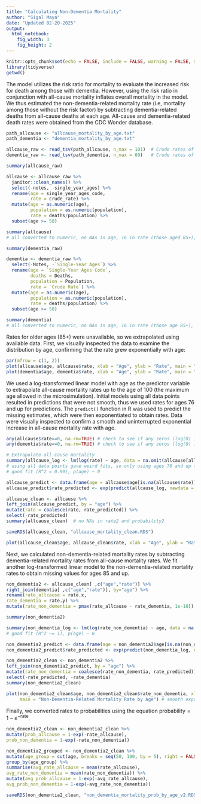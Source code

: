 ```yaml
---
title: "Calculating Non-Dementia Mortality"
author: "Sigal Maya"
date: "Updated 02-20-2025"
output: 
  html_notebook: 
    fig_width: 3
    fig_height: 2
---
```


```r
knitr::opts_chunk$set(echo = FALSE, include = FALSE, warning = FALSE, message = FALSE)
library(tidyverse)
getwd()
```

The model utilizes the risk ratio for mortality to evaluate the increased risk for death among those with dementia. However, using the risk ratio in conjunction with all-cause mortality inflates overall mortality in the model. We thus estimated the non-dementia-related mortality rate (i.e, mortality among those without the risk factor) by subtracting dementia-related deaths from all-cause deaths at each age. All-cause and dementia-related death rates were obtained from the CDC Wonder database.

```r
path_allcause <- "allcause_mortality_by_age.txt"
path_dementia <- "dementia_mortality_by_age.txt"

allcause_raw <- read_tsv(path_allcause, n_max = 101)  # Crude rates of death per 100,000 by age
dementia_raw <- read_tsv(path_dementia, n_max = 60)   # Crude rates of death per 1,000 by age
```

```r
summary(allcause_raw)

allcause <- allcause_raw %>%
  janitor::clean_names() %>%
  select(-notes, -single_year_ages) %>%
  rename(age = single_year_ages_code,
         rate = crude_rate) %>%
  mutate(age = as.numeric(age),
         population = as.numeric(population),
         rate = deaths/population) %>%       
  subset(age >= 50)

summary(allcause)  
# all converted to numeric, no NAs in age, 16 in rate (those aged 85+), all rates are non-zero

summary(dementia_raw)

dementia <- dementia_raw %>%
  select(-Notes, -`Single-Year Ages`) %>%
  rename(age = `Single-Year Ages Code`,
         deaths = Deaths,
         population = Population,
         rate = `Crude Rate`) %>%
  mutate(age = as.numeric(age),
         population = as.numeric(population),
         rate = deaths/population) %>%        
  subset(age >= 50)

summary(dementia) 
# all converted to numeric, no NAs in age, 16 in rate (those age 85+), all rates are non-zero
```

Rates for older ages (85+) were unavailable, so we extrapolated using available data. First, we visually inspected the data to examine the distribution by age, confirming that the rate grew exponentially with age:

```r
par(mfrow = c(1, 2))
plot(allcause$age, allcause$rate, xlab = "Age", ylab = "Rate", main = "Crude All-Cause\nMortality Rate by Age")
plot(dementia$age, dementia$rate, xlab = "Age", ylab = "Rate", main = "Crude Dementia-Related\nMortality Rate by Age") 
```

We used a log-transformed linear model with age as the predictor variable to extrapolate all-cause mortality rates up to the age of 100 (the maximum age allowed in the microsimulation). Initial models using all data points resulted in predictions that were not smooth, thus we used rates for ages 76 and up for predictions. The `predict()` function in R was used to predict the missing estimates, which were then exponentiated to obtain rates. Data were visually inspected to confirm a smooth and uninterrupted exponential increase in all-cause mortality rate with age.

```r
any(allcause$rate==0, na.rm=TRUE) # check to see if any zeros (log(0) is problematic) -- there are none
any(dementia$rate==0, na.rm=TRUE) # check to see if any zeros (log(0) is problematic) -- there are none

# Extrapolate all-cause mortality 
summary(allcause_log <- lm(log(rate) ~ age, data = na.omit(allcause[allcause$age>=76, ])))   
# using all data points gave weird fits, so only using ages 76 and up to predict
# good fit (R^2 = 0.99), p(age) ~ 0

allcause_predict <- data.frame(age = allcause$age[is.na(allcause$rate)])
allcause_predict$rate_predicted <- exp(predict(allcause_log, newdata = allcause_predict))

allcause_clean <- allcause %>%
left_join(allcause_predict, by = "age") %>% 
mutate(rate = coalesce(rate, rate_predicted)) %>%
select(-rate_predicted)
summary(allcause_clean)  # no NAs in rate2 and probability2

saveRDS(allcause_clean, "allcause_mortality_clean.RDS")
```

```r
plot(allcause_clean$age, allcause_clean$rate, xlab = "Age", ylab = "Rate", main = "Extrapolated All-Cause Mortality Rate by Age") # smooth exponential curve
```

Next, we calculated non-dementia-related mortality rates by subtracting dementia-related mortality rates from all-cause mortality rates. We fit another log-transformed linear model to the non-dementia-related mortality rates to obtain missing values for ages 85 and up.

```r
non_dementia2 <- allcause_clean[ ,c("age","rate")] %>%
right_join(dementia[ ,c("age","rate")], by="age") %>%
rename(rate_allcause = rate.x,
rate_dementia = rate.y) %>%
mutate(rate_non_dementia = pmax(rate_allcause - rate_dementia, 1e-10))

summary(non_dementia2)

summary(non_dementia_log <- lm(log(rate_non_dementia) ~ age, data = na.omit(non_dementia2[non_dementia2$age>=76,])))
# good fit (R^2 ~= 1), p(age) ~ 0

non_dementia2_predict <- data.frame(age = non_dementia2$age[is.na(non_dementia2$rate_non_dementia)])
non_dementia2_predict$rate_predicted <- exp(predict(non_dementia_log, newdata = non_dementia2_predict))  

non_dementia2_clean <- non_dementia2 %>%
left_join(non_dementia2_predict, by = "age") %>% 
mutate(rate_non_dementia = coalesce(rate_non_dementia, rate_predicted)) %>%
select(-rate_predicted, -rate_dementia)
summary(non_dementia2_clean)
```

```r
plot(non_dementia2_clean$age, non_dementia2_clean$rate_non_dementia, xlab = "Age", ylab = "Rate",
     main = "Non-Dementia-Related Mortality Rate by Age") # smooth exponential curve
```

Finally, we converted rates to probabilities using the equation $\text{probability} = 1 - e^{-\text{rate}}$.

```r
non_dementia2_clean <- non_dementia2_clean %>%
mutate(prob_allcause = 1-exp(-rate_allcause),
prob_non_dementia = 1-exp(-rate_non_dementia))
```

```r
non_dementia2_grouped <- non_dementia2_clean %>%
mutate(age_group = cut(age, breaks = seq(50, 100, by = 5), right = FALSE)) %>%
group_by(age_group) %>%
summarise(avg_rate_allcause = mean(rate_allcause),
avg_rate_non_dementia = mean(rate_non_dementia)) %>%
mutate(avg_prob_allcause = 1-exp(-avg_rate_allcause),
avg_prob_non_dementia = 1-exp(-avg_rate_non_dementia))
```

```r
saveRDS(non_dementia2_clean, "non_dementia_mortality_prob_by_age_v2.RDS")
```
